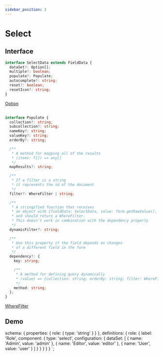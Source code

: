 ```yaml
---
sidebar_position: 3
---
```


# Select

## Interface

```typescript
interface SelectData extends FieldData {
  dataSet?: Option[];
  multiple?: boolean;
  populate?: Populate;
  autocomplete?: string;
  reset?: boolean;
  resetIcon?: string;
}
```

<a href="/docs/types/option">Option</a>
<br /><br />

```typescript
interface Populate {
  collection?: string;
  subcollection?: string;
  nameKey?: string;
  valueKey?: string;
  orderBy?: string;

  /**
   * A method for mapping all of the results
   * (items: T[]) => any[]
   */
  mapResults?: string;

  /**
   * If a filter is a string
   * it represents the id of the document
   */
  filter?: WhereFilter | string;

  /**
   * A stringified function that receives
   * an object with {fieldData: SelectData, value: form.getRawValue(), role: string, additionalContext?: any}
   * and should return a WhereFilter.
   * This doesn't work in combination with the dependency property
   */
  dynamicFilter?: string;

  /**
   * Use this property if the field depends on changes
   * of a different field in the form
   */
  dependency?: {
    key: string;

    /**
     * A method for defining query dynamically
     * (value) => {collection: string; orderBy: string; filter: WhereFilter | string}
     */
    method: string;
  };
}
```

<a href="/docs/types/where-filter">WhereFilter</a>

## Demo


  schema: {
    properties: {
      role: {
        type: 'string'
      }
    }
  },
  definitions: {
    role: {
      label: 'Role',
      component: {
        type: 'select',
        configuration: {
          dataSet: [
            {
              name: 'Admin',
              value: 'admin'
            },
            {
              name: 'Editor',
              value: 'editor'
            },
            {
              name: 'User',
              value: 'user'
            }
          ]
        }
      }
    }
  }
}
`;

<jms-editor code={code}></jms-editor>


